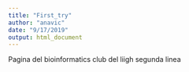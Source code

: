 ```yaml
---
title: "First_try"
author: "anavic"
date: "9/17/2019"
output: html_document
---
```

Pagina del bioinformatics club del liigh
segunda linea